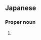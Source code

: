 ==Japanese==
{{ja-kanjitab|とう|えい|yomi=o}}

===Proper noun===
{{ja-pos|proper|とうえい}}

# {{surname|lang=ja|sort=とうえい}}